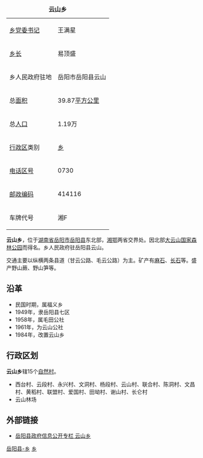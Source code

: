 {{Otheruses
|subject=[[湖南省|湖南省]][[岳阳县|岳阳县]]所辖“'''[[鄉|乡]]'''”
|other=同名中国乡镇区划单位
|云山乡 
}}
{| border="1" cellpadding="4" cellspacing="0" align="right" width="280" style="margin: 0 0 1em 1em; background: #ffffff; border: 1px #aaaaaa solid; border-collapse: collapse; font-size: 90%;"
|-----
|+'''云山乡'''
|-----
|[[乡党委书记|乡党委书记]]|| 王满星
|-----
|[[乡长|乡长]]|| 易顶盛
|-----
| 乡人民政府驻地 || 岳阳市岳阳县云山
|-----
| 总[[面积|面积]]
| 39.87[[平方公里|平方公里]]              
|-----
| 总[[人口|人口]]
| 1.19万
|-----
| [[中国行政区|行政区]]类别 || [[乡|乡]]
|-----
| [[电话区号|电话区号]]
| 0730
|-----
|[[邮政编码|邮政编码]] || 414116
|-----
|车牌代号|| 湘F
|}

'''云山乡'''，位于[[湖南省|湖南省]][[岳阳市|岳阳市]][[岳阳县|岳阳县]]东北部，[[湖南省|湘]][[湖北省|鄂]]两省交界处。因北部[[大云山国家森林公园|大云山国家森林公园]]而得名。乡人民政府驻岳阳县云山。

交通主要以纵横两条县道（甘云公路、毛云公路）为主。矿产有[[麻石|麻石]]、[[长石|长石]]等。盛产野山蕨、野山笋等。

==沿革==
*民国时期，属福义乡
*1949年，隶岳阳县七区
*1958年，属毛田公社
*1961年，为云山公社
*1984年，改置云山乡

==行政区划==
'''云山乡'''辖15个[[自然村|自然村]]。
*西台村、云段村、永兴村、文洞村、杨段村、云山村、联合村、陈洞村、文昌村、黄稻村、联盟村、爱国村、田坳村、谢山村、长仑村
*云山林场

==外部链接==
*[https://web.archive.org/web/20160304202038/http://www.yyx.gov.cn/xzsm_Show.asp?menuitem=%E6%94%BF%E5%8A%A1%E5%85%AC%E5%BC%80&ArticleID=235 岳阳县政府信息公开专栏 云山乡]

{{湖南小作品}}
{{岳阳县行政区划}}

[[Category:岳阳乡镇|岳阳县-乡]]
[[Category:岳阳县行政区划|乡]]